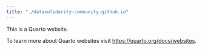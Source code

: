 ```yaml
---
title: "./datasolidarity-community.github.io"
---
```


This is a Quarto website.

To learn more about Quarto websites visit <https://quarto.org/docs/websites>.
